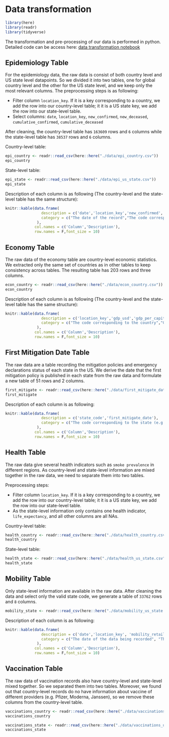 # Data transformation

```r
library(here)
library(readr)
library(tidyverse)
```

The transformation and pre-processing of our data is performed in python. Detailed code can be access here: [data transformation notebook](https://github.com/Cosmos0603/5GAnalysis/blob/main/EDA_Final_Proj.ipynb)

## Epidemiology Table

For the epidemiology data, the raw data is consist of both country level and US state level datapoints. So we divided it into two tables, one for global country level and the other for the US state level, and we keep only the most relevant columns. The preprocessing steps is as following:

* Filter column `location_key`. If it is a key corresponding to a country, we add the row into our country-level table; it it is a US state key, we add the row into our state-level table.
* Select columns: `date`, `location_key`, `new_confirmed`, `new_deceased`, `cumulative_confirmed`, `cumulative_deceased`

After cleaning, the country-level table has `163609` rows and `6` columns while the state-level table has `38537` rows and `6` columns.

Country-level table:
```r
epi_country <- readr::read_csv(here::here("./data/epi_country.csv"))
epi_country
```

State-level table:
```r
epi_state <- readr::read_csv(here::here("./data/epi_us_state.csv"))
epi_state
```

Description of each column is as following (The country-level and the state-level table has the same structure):
```r
knitr::kable(data.frame(
                description = c('date','location_key','new_confirmed','new_deceased','cumulative_confirmed', 'cumulative_deceased'),
                category = c("The date of the record","The code corresponding to the country/state","# of new Covid confirmed cases of the date in the country/state", "# of new Covid deceased cases of the date in the country/state", "# of cumulative Covid confirmed cases of the date in the country/state", "# of cumulative Covid deceased cases of the date in the country/state")
              ), 
             col.names = c('Column','Description'),
             row.names = F,font_size = 10)
```

## Economy Table

The raw data of the economy table are country-level economic statistics. We extracted only the same set of countries as in other tables to keep consistency across tables. The resulting table has 203 rows and three columns.

```r
econ_country <- readr::read_csv(here::here("./data/econ_country.csv"))
econ_country
```

Description of each column is as following (The country-level and the state-level table has the same structure):
```r
knitr::kable(data.frame(
                description = c('location_key','gdp_usd','gdp_per_capita_usd'),
                category = c("The code corresponding to the country","Gross domestic product of the country in US dollars", "Gross domestic product of the country in US dollars divided by its total population")
              ), 
             col.names = c('Column','Description'),
             row.names = F,font_size = 10)
```

## First Mitigation Date Table

The raw data are a table recording the mitigation policies and emergency declarations status of each state in the US. We derive the date that the first mitigation policy is published in each state from the raw data and formulate a new table of 51 rows and 2 columns.

```r
first_mitigate <- readr::read_csv(here::here("./data/first_mitigate_date.csv"))
first_mitigate
```

Description of each column is as following:
```r
knitr::kable(data.frame(
                description = c('state_code','first_mitigate_date'),
                category = c("The code corresponding to the state (e.g. US_CA)", "the date that the first mitigation policy is published in the state")
              ), 
             col.names = c('Column','Description'),
             row.names = F,font_size = 10)
```

## Health Table

The raw data give several health indicators such as `smoke prevalence` in different regions. As country-level and state-level information are mixed together in the raw data, we need to separate them into two tables. 

Preprocessing steps:

* Filter column `location_key`. If it is a key corresponding to a country, we add the row into our country-level table; it it is a US state key, we add the row into our state-level table.
* As the state-level information only contains one health indicator, `life_expectancy`, and all other columns are all NAs. 

Country-level table:
```r
health_country <- readr::read_csv(here::here("./data/health_country.csv"))
health_country
```

State-level table:
```r
health_state <- readr::read_csv(here::here("./data/health_us_state.csv"))
health_state
```

## Mobility Table

Only state-level information are available in the raw data. After cleaning the data and select only the valid state code, we generate a table of `33762` rows and `8` columns.

```r
mobility_state <- readr::read_csv(here::here("./data/mobility_us_state.csv"))
```

Description of each column is as following:
```r
knitr::kable(data.frame(
                description = c('date','location_key', 'mobility_retail_and_recreation', 'mobility_grocery_and_pharmacy', 'mobility_parks', 'mobility_transit_stations', 'mobility_workplaces','mobility_residential'),
                category = c("The date of the data being recorded", "The code corresponding to the country/state", "percentage change in visits to retail and recreation", "percentage change in visits to grocery and pharmacy", "percentage change in visits to parks", "percentage change in visits to transit stations", "percentage change in visits to workplaces", "percentage change in visits to residential areas")
              ), 
             col.names = c('Column','Description'),
             row.names = F,font_size = 10)
```

## Vaccination Table

The raw data of vaccination records also have country-level and state-level mixed together. So we separated them into two tables. Moreover, we found out that country-level records do no have information about vaccine of different providers (e.g. Pfizer, Moderna, Janssen), so we remove these columns from the country-level table.

```r
vaccinations_country <- readr::read_csv(here::here("./data/vaccinations_country.csv"))
vaccinations_country
```

```r
vaccinations_state <- readr::read_csv(here::here("./data/vaccinations_us_state.csv"))
vaccinations_state
```

